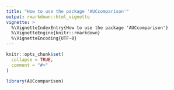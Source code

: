 ```yaml
---
title: "How to use the package 'AUCcomparison'"
output: rmarkdown::html_vignette
vignette: >
  %\VignetteIndexEntry{How to use the package 'AUCcomparison'}
  %\VignetteEngine{knitr::rmarkdown}
  %\VignetteEncoding{UTF-8}
---
```


```r
knitr::opts_chunk$set(
  collapse = TRUE,
  comment = "#>"
)
```

```r
library(AUCcomparison)
```

